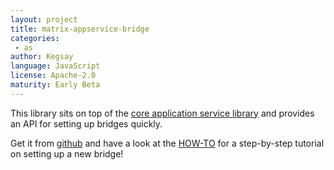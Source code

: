 ```yaml
---
layout: project
title: matrix-appservice-bridge
categories: 
 - as
author: Kegsay
language: JavaScript
license: Apache-2.0
maturity: Early Beta
---
```


This library sits on top of the [core application service library](https://github.com/matrix-org/matrix-appservice-node) and provides an API for setting up bridges quickly.

Get it from [github](https://github.com/matrix-org/matrix-appservice-bridge) and have a look at the [HOW-TO](https://github.com/matrix-org/matrix-appservice-bridge/blob/master/HOWTO.md) for a step-by-step tutorial on setting up a new bridge!
